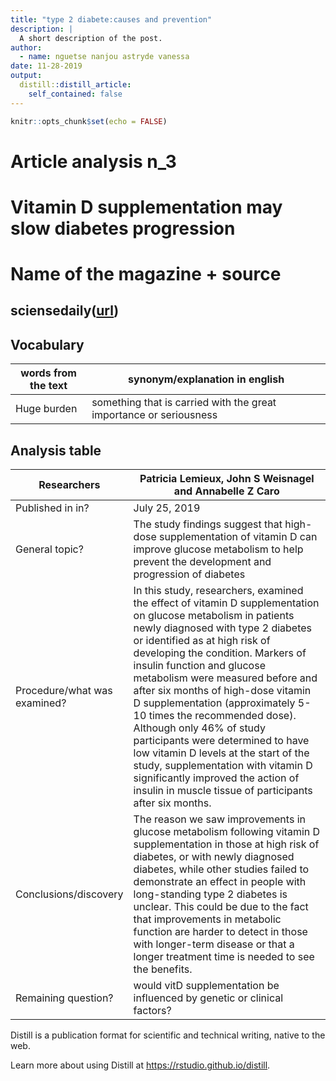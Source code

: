 ```yaml
---
title: "type 2 diabete:causes and prevention"
description: |
  A short description of the post.
author:
  - name: nguetse nanjou astryde vanessa
date: 11-28-2019
output:
  distill::distill_article:
    self_contained: false
---
```

    
```r
knitr::opts_chunk$set(echo = FALSE)
```

# Article analysis n_3

# Vitamin D supplementation may slow diabetes progression

# Name of the magazine + source
sciensedaily([url](www.sciencedaily.com/releases/2019/07/190725211631.htm))
---
## Vocabulary

| words from the text | synonym/explanation in english                             |
| ------------------- | ---------------------------------------------------------- |
| Huge burden         | something that is carried with the great importance or seriousness                                    |


    
## Analysis table   

| Researchers                  | Patricia Lemieux, John S Weisnagel and Annabelle Z Caro                                                                                                                                                                                                                                                                                                                                                                                                                                                                                                                                                                                             |
| ---------------------------- | --------------------------------------------------------------------------------------------------------------------------------------------------------------------------------------------------------------------------------------------------------------------------------------------------------------------------------------------------------------------------------------------------------------------------------------------------------------------------------------------------------------------------------------------------------------------------------------------------------------------------------------------------- |
|  Published in in?            | July 25, 2019                                                                                                                                                                                                                                                                                                                                                                                                                                                                                                                                                                                                                                       |
| General topic?               | The study findings suggest that high-dose supplementation of vitamin D can improve glucose metabolism to help prevent the development and progression of diabetes                                                                                                                                                                                                                                                                                                                                                                                                                                                                                   |
| Procedure/what was examined? | In this study, researchers, examined the effect of vitamin D supplementation on glucose metabolism in patients newly diagnosed with type 2 diabetes or identified as at high risk of developing the condition. Markers of insulin function and glucose metabolism were measured before and after six months of high-dose vitamin D supplementation (approximately 5-10 times the recommended dose). Although only 46% of study participants were determined to have low vitamin D levels at the start of the study, supplementation with vitamin D significantly improved the action of insulin in muscle tissue of participants after six months.  |
|  Conclusions/discovery       | The reason we saw improvements in glucose metabolism following vitamin D supplementation in those at high risk of diabetes, or with newly diagnosed diabetes, while other studies failed to demonstrate an effect in people with long-standing type 2 diabetes is unclear. This could be due to the fact that improvements in metabolic function are harder to detect in those with longer-term disease or that a longer treatment time is needed to see the benefits.                                                                                                                                                                              |
|  Remaining question?         | would vitD supplementation be influenced by genetic or clinical factors?                                                                                                                                                                                                                                                                                                                                                                                                                                                                                                                                                                                     |

Distill is a publication format for scientific and technical writing, native to the web.

Learn more about using Distill at <https://rstudio.github.io/distill>.
